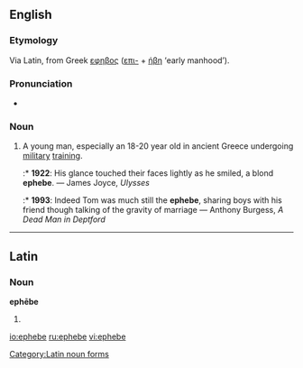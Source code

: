 ==English==

===Etymology===
Via Latin, from Greek [[εφηβος]] ([[επι-]] + [[ήβη]] ‘early manhood’).

===Pronunciation===
* {{IPA|/ɛ'fi:b/}}

===Noun===
{{en-noun|pl2=ephebi}}

# A young man, especially an 18-20 year old in ancient Greece undergoing [[military]] [[training]].
#:* '''1922''': His glance touched their faces lightly as he smiled, a blond '''ephebe'''. — James Joyce, ''Ulysses''
#:* '''1993''': Indeed Tom was much still the '''ephebe''', sharing boys with his friend though talking of the gravity of marriage — Anthony Burgess, ''A Dead Man in Deptford''

----

==Latin==

===Noun===
'''ephēbe''' {{m}}

# {{inflection of|ephebus#Latin|ephēbus|voc|s}}

[[Category:Latin noun forms]]

[[io:ephebe]]
[[ru:ephebe]]
[[vi:ephebe]]